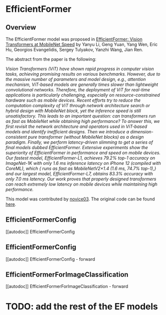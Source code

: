 <!--Copyright 2022 The HuggingFace Team. All rights reserved.

Licensed under the Apache License, Version 2.0 (the "License"); you may not use this file except in compliance with
the License. You may obtain a copy of the License at

http://www.apache.org/licenses/LICENSE-2.0

Unless required by applicable law or agreed to in writing, software distributed under the License is distributed on
an "AS IS" BASIS, WITHOUT WARRANTIES OR CONDITIONS OF ANY KIND, either express or implied. See the License for the
specific language governing permissions and limitations under the License.
-->

# EfficientFormer

## Overview

The EfficientFormer model was proposed in [EfficientFormer: Vision Transformers at MobileNet Speed](https://arxiv.org/abs/2206.01191) 
by Yanyu Li, Geng Yuan, Yang Wen, Eric Hu, Georgios Evangelidis, Sergey Tulyakov, Yanzhi Wang, Jian Ren.

The abstract from the paper is the following:

*Vision Transformers (ViT) have shown rapid progress in computer vision tasks, achieving promising results on various benchmarks. 
However, due to the massive number of parameters and model design, e.g., attention mechanism, ViT-based models are generally 
times slower than lightweight convolutional networks. Therefore, the deployment of ViT for real-time applications is particularly 
challenging, especially on resource-constrained hardware such as mobile devices. Recent efforts try to reduce the computation 
complexity of ViT through network architecture search or hybrid design with MobileNet block, yet the inference speed is still 
unsatisfactory. This leads to an important question: can transformers run as fast as MobileNet while obtaining high performance? 
To answer this, we first revisit the network architecture and operators used in ViT-based models and identify inefficient designs. 
Then we introduce a dimension-consistent pure transformer (without MobileNet blocks) as a design paradigm. 
Finally, we perform latency-driven slimming to get a series of final models dubbed EfficientFormer. 
Extensive experiments show the superiority of EfficientFormer in performance and speed on mobile devices. 
Our fastest model, EfficientFormer-L1, achieves 79.2% top-1 accuracy on ImageNet-1K with only 1.6 ms inference latency on 
iPhone 12 (compiled with CoreML), which { runs as fast as MobileNetV2×1.4 (1.6 ms, 74.7% top-1),} and our largest model, 
EfficientFormer-L7, obtains 83.3% accuracy with only 7.0 ms latency. Our work proves that properly designed transformers can 
reach extremely low latency on mobile devices while maintaining high performance.*

This model was contributed by [novice03](https://huggingface.co/novice03). 
The original code can be found [here](https://github.com/snap-research/EfficientFormer).


## EfficientFormerConfig

[[autodoc]] EfficientFormerConfig

## EfficientFormerConfig

[[autodoc]] EfficientFormerConfig
    - forward

## EfficientFormerForImageClassification

[[autodoc]] EfficientFormerForImageClassification
    - forward

# TODO: add the rest of the EF models